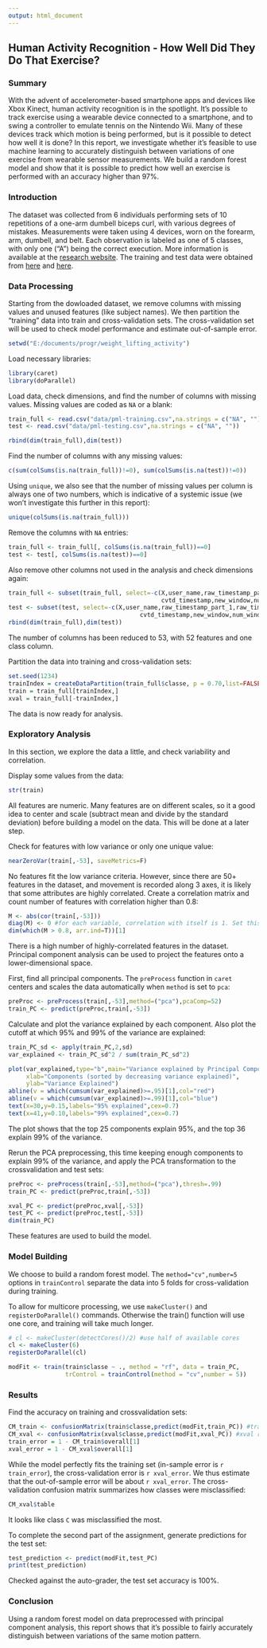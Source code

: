 ```yaml
---
output: html_document
---
```


## Human Activity Recognition - How Well Did They Do That Exercise?

### Summary

With the advent of accelerometer-based smartphone apps and devices like Xbox Kinect, human activity recognition is in the spotlight. It's possible to track exercise using a wearable device connected to a smartphone, and to swing a controller to emulate tennis on the Nintendo Wii. Many of these devices track which motion is being performed, but is it possible to detect how well it is done? In this report, we investigate whether it's feasible to use machine learning to accurately distinguish between variations of one exercise from wearable sensor measurements. We build a random forest model and show that it is possible to predict how well an exercise is performed with an accuracy higher than 97%.

### Introduction

The dataset was collected from 6 individuals performing sets of 10 repetitions of a one-arm dumbell biceps curl, with various degrees of mistakes. Measurements were taken using 4 devices, worn on the forearm, arm, dumbell, and belt. Each observation is labeled as one of 5 classes, with only one ("A") being the correct execution. More information is available at the [research website](http://groupware.les.inf.puc-rio.br/har#weight_lifting_exercises). The training and test data were obtained from [here](https://d396qusza40orc.cloudfront.net/predmachlearn/pml-training.csv) and [here](https://d396qusza40orc.cloudfront.net/predmachlearn/pml-testing.csv).


### Data Processing

Starting from the dowloaded dataset, we remove columns with missing values and unused features (like subject names). We then partition the "training" data into train and cross-validation sets. The cross-validation set will be used to check model performance and estimate out-of-sample error.

```r
setwd("E:/documents/progr/weight_lifting_activity")
```

Load necessary libraries:
```r
library(caret)
library(doParallel)
```

Load data, check dimensions, and find the number of columns with missing values. Missing values are coded as ```NA``` or a blank:
```r
train_full <- read.csv("data/pml-training.csv",na.strings = c("NA", ""))
test <- read.csv("data/pml-testing.csv",na.strings = c("NA", ""))

rbind(dim(train_full),dim(test))
```

Find the number of columns with any missing values: 
```r
c(sum(colSums(is.na(train_full))!=0), sum(colSums(is.na(test))!=0))
```

Using ```unique```, we also see that the number of missing values per column is always one of two numbers, which is indicative of a systemic issue (we won't investigate this further in this report):
```r
unique(colSums(is.na(train_full)))
```

Remove the columns with ```NA``` entries:
```r
train_full <- train_full[, colSums(is.na(train_full))==0]
test <- test[, colSums(is.na(test))==0]
```


Also remove other columns not used in the analysis and check dimensions again:
```r
train_full <- subset(train_full, select=-c(X,user_name,raw_timestamp_part_1,raw_timestamp_part_2,
                                           cvtd_timestamp,new_window,num_window))
test <- subset(test, select=-c(X,user_name,raw_timestamp_part_1,raw_timestamp_part_2,
                                     cvtd_timestamp,new_window,num_window))
rbind(dim(train_full),dim(test))
```

The number of columns has been reduced to 53, with 52 features and one class column.

Partition the data into training and cross-validation sets:
```r
set.seed(1234)
trainIndex = createDataPartition(train_full$classe, p = 0.70,list=FALSE)
train = train_full[trainIndex,]
xval = train_full[-trainIndex,]
```
The data is now ready for analysis.



### Exploratory Analysis

In this section, we explore the data a little, and check variability and correlation.

Display some values from the data:
```r
str(train)
```
All features are numeric. Many features are on different scales, so it a good idea to center and scale (subtract mean and divide by the standard deviation) before building a model on the data. This will be done at a later step.

Check for features with low variance or only one unique value:
```r
nearZeroVar(train[,-53], saveMetrics=F)
```

No features fit the low variance criteria. However, since there are 50+ features in the dataset, and movement is recorded along 3 axes, it is likely that some attributes are highly correlated. Create a correlation matrix and count number of features with correlation higher than 0.8:
```r
M <- abs(cor(train[,-53]))
diag(M) <- 0 #for each variable, correlation with itself is 1. Set this to 0.
dim(which(M > 0.8, arr.ind=T))[1]
```

There is a high number of highly-correlated features in the dataset. Principal component analysis can be used to project the features onto a lower-dimensional space.

First, find all principal components. The ```preProcess``` function in ```caret``` centers and scales the data automatically when ```method``` is set to ```pca```:

```r
preProc <- preProcess(train[,-53],method=("pca"),pcaComp=52)
train_PC <- predict(preProc,train[,-53])
```

Calculate and plot the variance explained by each component. Also plot the cutoff at which 95% and 99% of the variance are explained:
```r
train_PC_sd <- apply(train_PC,2,sd)
var_explained <- train_PC_sd^2 / sum(train_PC_sd^2)

plot(var_explained,type="b",main="Variance explained by Principal Components",
     xlab="Components (sorted by decreasing variance explained)",
     ylab="Variance Explained")
abline(v = which(cumsum(var_explained)>=.95)[1],col="red")
abline(v = which(cumsum(var_explained)>=.99)[1],col="blue")
text(x=30,y=0.15,labels="95% explained",cex=0.7)
text(x=41,y=0.10,labels="99% explained",cex=0.7)

```

The plot shows that the top 25 components explain 95%, and the top 36 explain 99% of the variance.

Rerun the PCA preprocessing, this time keeping enough components to explain 99% of the variance, and apply the PCA transformation to the crossvalidation and test sets:
```r
preProc <- preProcess(train[,-53],method=("pca"),thresh=.99) 
train_PC <- predict(preProc,train[,-53])

xval_PC <- predict(preProc,xval[,-53])
test_PC <- predict(preProc,test[,-53])
dim(train_PC)
```

These features are used to build the model.



### Model Building

We choose to build a random forest model. The ```method="cv",number=5``` options in ```trainControl``` separate the data into 5 folds for cross-validation during training.

To allow for multicore processing, we use ```makeCluster()``` and ```registerDoParallel()``` commands. Otherwise the train() function will use one core, and training will take much longer.

```r

# cl <- makeCluster(detectCores()/2) #use half of available cores
cl <- makeCluster(6)
registerDoParallel(cl)

modFit <- train(train$classe ~ ., method = "rf", data = train_PC, 
                trControl = trainControl(method = "cv",number = 5))

```


### Results


Find the accuracy on training and crossvalidation sets:
```r
CM_train <- confusionMatrix(train$classe,predict(modFit,train_PC)) #train results
CM_xval <- confusionMatrix(xval$classe,predict(modFit,xval_PC)) #xval results
train_error = 1 - CM_train$overall[1]
xval_error = 1 - CM_xval$overall[1]
```

While the model perfectly fits the training set (in-sample error is `r train_error`), the cross-validation error is `r xval_error`. We thus estimate that the out-of-sample error will be about `r xval_error`. The cross-validation confusion matrix summarizes how classes were misclassified:

```r
CM_xval$table
```

It looks like class ```C``` was misclassified the most.

To complete the second part of the assignment, generate predictions for the test set:
```r
test_prediction <- predict(modFit,test_PC)
print(test_prediction)
```
Checked against the auto-grader, the test set accuracy is 100%.

### Conclusion

Using a random forest model on data preprocessed with principal component analysis, this report shows that it's possible to fairly accurately distinguish between variations of the same motion pattern.

